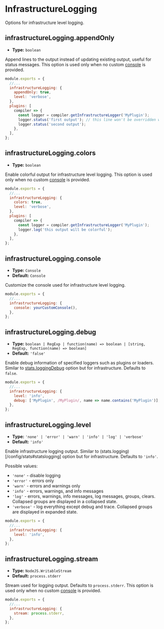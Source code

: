 
<WebpackLicense from="https://webpack.js.org/configuration/infrastructureLogging/" />

# InfrastructureLogging

Options for infrastructure level logging.

## infrastructureLogging.appendOnly

- **Type:** `boolean`

Append lines to the output instead of updating existing output, useful for status messages. This option is used only when no custom [console](#infrastructureloggingconsole) is provided.

```js title=rspack.config.js
module.exports = {
  //...
  infrastructureLogging: {
    appendOnly: true,
    level: 'verbose',
  },
  plugins: [
    compiler => {
      const logger = compiler.getInfrastructureLogger('MyPlugin');
      logger.status('first output'); // this line won't be overridden with `appendOnly` enabled
      logger.status('second output');
    },
  ],
};
```

## infrastructureLogging.colors

- **Type:** `boolean`

Enable colorful output for infrastructure level logging. This option is used only when no custom [console](#infrastructureloggingconsole) is provided.

```js title=rspack.config.js
module.exports = {
  //...
  infrastructureLogging: {
    colors: true,
    level: 'verbose',
  },
  plugins: [
    compiler => {
      const logger = compiler.getInfrastructureLogger('MyPlugin');
      logger.log('this output will be colorful');
    },
  ],
};
```

## infrastructureLogging.console

- **Type:** `Console`
- **Default:** `Console`

Customize the console used for infrastructure level logging.

```js title=rspack.config.js
module.exports = {
  //...
  infrastructureLogging: {
    console: yourCustomConsole(),
  },
};
```

## infrastructureLogging.debug

- **Type:** `boolean | RegExp | function(name) => boolean | [string, RegExp, function(name) => boolean]`
- **Default:** `'false'`

Enable debug information of specified loggers such as plugins or loaders. Similar to [stats.loggingDebug](/config/stats#statsloggingdebug) option but for infrastructure. Defaults to `false`.

```js title=rspack.config.js
module.exports = {
  //...
  infrastructureLogging: {
    level: 'info',
    debug: ['MyPlugin', /MyPlugin/, name => name.contains('MyPlugin')],
  },
};
```

## infrastructureLogging.level

- **Type:** `'none' | 'error' | 'warn' | 'info' | 'log' | 'verbose'`
- **Default:** `'info'`

Enable infrastructure logging output. Similar to (stats.logging)[/config/stats#statslogging] option but for infrastructure. Defaults to `'info'`.

Possible values:

- `'none'` - disable logging
- `'error'` - errors only
- `'warn'` - errors and warnings only
- `'info'` - errors, warnings, and info messages
- `'log'` - errors, warnings, info messages, log messages, groups, clears. Collapsed groups are displayed in a collapsed state.
- `'verbose'` - log everything except debug and trace. Collapsed groups are displayed in expanded state.

```js title=rspack.config.js
module.exports = {
  //...
  infrastructureLogging: {
    level: 'info',
  },
};
```

## infrastructureLogging.stream

- **Type:** `NodeJS.WritableStream`
- **Default:** `process.stderr`

Stream used for logging output. Defaults to `process.stderr`. This option is used only when no custom [console](#infrastructureloggingconsole) is provided.

```js title=rspack.config.js
module.exports = {
  //...
  infrastructureLogging: {
    stream: process.stderr,
  },
};
```

